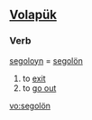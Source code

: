 ==[[Volapük]]==

===Verb===
[[segoloyn]] = [[segolön]]

# to [[exit]]
# to [[go out]]

[[vo:segolön]]